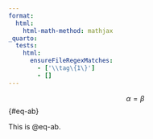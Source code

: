 ```yaml
---
format:
  html:
    html-math-method: mathjax
_quarto:
  tests:
    html:
      ensureFileRegexMatches:
        - ['\\tag\{1\}'] 
        - []
---
```


$$
\alpha = \beta
$$ {#eq-ab}

This is @eq-ab.
